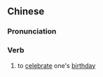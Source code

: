 {{also|庆生}}
==Chinese==
{{zh-forms|s=庆生}}

===Pronunciation===
{{zh-pron
|m=qìngshēng
|c=hing3 saang1
|cat=v
}}

===Verb===
{{zh-verb}}

# to [[celebrate]] one's [[birthday]]